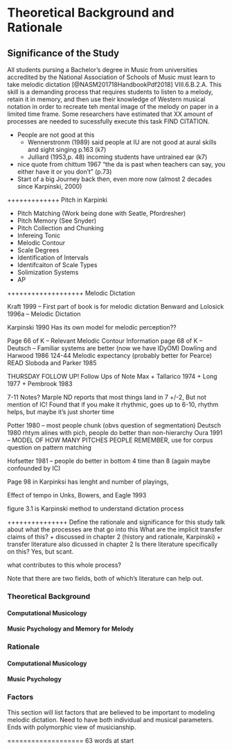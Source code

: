 # Theoretical Background and Rationale {#intro}

## Significance of the Study 

All students pursing a Bachelor's degree in Music from universities accredited by the National Association of Schools of Music must learn to take melodic dictation [@NASM201718HandbookPdf2018] VIII.6.B.2.A. 
This skill is a demanding process that requires students to listen to a melody, retain it in memory, and then use their knowledge of Western musical notation in order to recreate teh mental image of the melody on paper in a limited time frame.
Some researchers have estimated that XX amount of processes are needed to sucessfully execute this task FIND CITATION. 

+ People are not good at this 
  + Wennerstronm (1989) said people at IU are not good at aural skills and sight singing p.163 (k7)
  + Julliard (1953,p. 48) incoming students have untrained ear (k7)
  
+ nice quote from chittum 1967 "the da is past when teachers can say, you either have it or you don't" (p.73)
+ Start of a big Journey back then, even more now (almost 2 decades since Karpinski, 2000)
 
+++++++++++++
Pitch in Karpinki 

+ Pitch Matching (Work being done with Seatle, Pfordresher)
+ Pitch Memory (See Snyder)
+ Pitch Collection and Chunking 
+ Infereing Tonic
+ Melodic Contour 
+ Scale Degrees 
+ Identification of Intervals
+ Identifcaiton of Scale Types 
+ Solimization Systems 
+ AP

+++++++++++++++++++
Melodic Dictation 

Kraft 1999 -- First part of book is for melodic dictation
Benward and Lolosick 1996a -- Melodic Dictation

Karpinski 1990 Has its own model for melodic perception?? 

Page 66 of K -- Relevant Melodic Contour Information 
page 68 of K -- Deutsch -- Familiar systems are better (now we have IDyOM)
Dowling and Harwood 1986 124-44 Melodic expectancy (probably better for Pearce)
READ Sloboda and Parker 1985

THURSDAY FOLLOW UP!
Follow Ups of Note Max 
  + Tallarico 1974
  + Long 1977
  + Pembrook 1983
  
7-11 Notes? 
Marple ND reports that most things land in 7 +/-2, But not mention of IC! 
Found that if you make it rhythmic, goes up to 6-10, rhythm helps, but maybe it's just shorter time

Potter 1980 -- most people chunk (obvs question of segmentation)
Deutsch 1980 rhtym alines with pich, people do better than non-hierarchy 
Oura 1991 -- MODEL OF HOW MANY PITCHES PEOPLE REMEMBER, use for corpus question on pattern matching

Hofsetter 1981 -- people do better in bottom 4 time than 8 (again maybe confounded by IC)

Page 98 in Karpinksi has lenght and number of playings, 

Effect of tempo in  Unks, Bowers, and Eagle 1993

figure 3.1 is Karpinski method to understand dictation process



+++++++++++++++
Define the rationale and significance for this study
talk about what the processes are that go into this 
What are the implicit transfer claims of this? 
    + discussed in chapter 2 (history and rationale, Karpinski)
    + transfer literature also dicussed in chapter 2
Is there literature specifically on this? Yes, but scant.


what contributes to this whole process?

Note that there are two fields, both of which's literature can help out.

### Theoretical Background

#### Computational Musicology 

#### Music Psychology and Memory for Melody

### Rationale 

#### Computational Musicology

#### Music Psychology 

### Factors

This section will list factors that are believed to be important to modeling melodic dictation.
Need to have both individual and musical parameters.
Ends with polymorphic view of musicianship.


===================
63 words at start 
